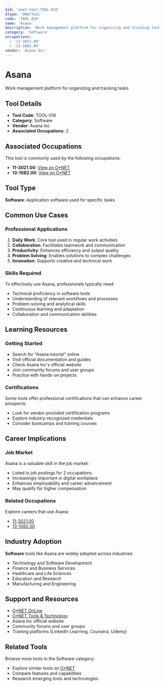 ```yaml
---
$id: 'onet:tool:TOOL-016'
$type: 'ONetTool'
code: 'TOOL-016'
name: 'Asana'
description: 'Work management platform for organizing and tracking tasks'
category: 'Software'
occupations:
  - '11-3021.00'
  - '13-1082.00'
vendor: 'Asana Inc'
---
```


# Asana

Work management platform for organizing and tracking tasks

## Tool Details

- **Tool Code**: TOOL-016
- **Category**: Software
- **Vendor**: Asana Inc
- **Associated Occupations**: 2

## Associated Occupations

This tool is commonly used by the following occupations:

- **11-3021.00**: [View on O\*NET](https://www.onetonline.org/link/summary/11-3021.00)
- **13-1082.00**: [View on O\*NET](https://www.onetonline.org/link/summary/13-1082.00)

## Tool Type

**Software**: Application software used for specific tasks

## Common Use Cases

### Professional Applications

1. **Daily Work**: Core tool used in regular work activities
2. **Collaboration**: Facilitates teamwork and communication
3. **Productivity**: Enhances efficiency and output quality
4. **Problem Solving**: Enables solutions to complex challenges
5. **Innovation**: Supports creative and technical work

### Skills Required

To effectively use Asana, professionals typically need:

- Technical proficiency in software tools
- Understanding of relevant workflows and processes
- Problem-solving and analytical skills
- Continuous learning and adaptation
- Collaboration and communication abilities

## Learning Resources

### Getting Started

- Search for "Asana tutorial" online
- Visit official documentation and guides
- Check Asana Inc's official website
- Join community forums and user groups
- Practice with hands-on projects

### Certifications

Some tools offer professional certifications that can enhance career prospects:

- Look for vendor-provided certification programs
- Explore industry-recognized credentials
- Consider bootcamps and training courses

## Career Implications

### Job Market

Asana is a valuable skill in the job market:

- Listed in job postings for 2 occupations
- Increasingly important in digital workplace
- Enhances employability and career advancement
- May qualify for higher compensation

### Related Occupations

Explore careers that use Asana:

- [11-3021.00](https://www.onetonline.org/link/summary/11-3021.00)
- [13-1082.00](https://www.onetonline.org/link/summary/13-1082.00)

## Industry Adoption

**Software** tools like Asana are widely adopted across industries:

- Technology and Software Development
- Finance and Business Services
- Healthcare and Life Sciences
- Education and Research
- Manufacturing and Engineering

## Support and Resources

- [O\*NET OnLine](https://www.onetonline.org/)
- [O\*NET Tools & Technology](https://www.onetonline.org/find/descriptor/browse/Tools_and_Technology/)
- Asana Inc official website
- Community forums and user groups
- Training platforms (LinkedIn Learning, Coursera, Udemy)

## Related Tools

Browse more tools in the Software category:

- Explore similar tools on [O\*NET](https://www.onetonline.org/)
- Compare features and capabilities
- Research emerging tools and technologies
